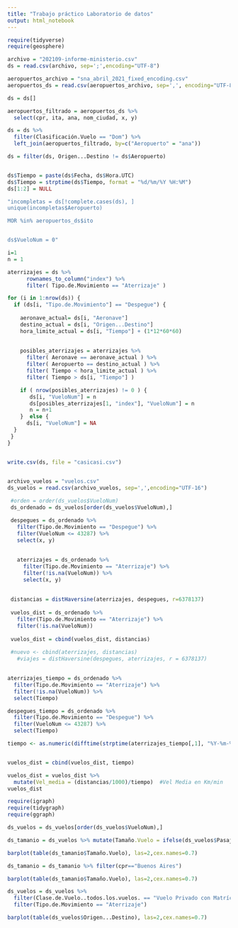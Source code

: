 ```yaml
---
title: "Trabajo práctico Laboratorio de datos"
output: html_notebook
---
```


```r
require(tidyverse)
require(geosphere)
```


```r
archivo = "202109-informe-ministerio.csv"
ds = read.csv(archivo, sep=';',encoding="UTF-8")

aeropuertos_archivo = "sna_abril_2021_fixed_encoding.csv"
aeropuertos_ds = read.csv(aeropuertos_archivo, sep=',', encoding="UTF-8")

```


```r
ds = ds[]
```

```r
aeropuertos_filtrado = aeropuertos_ds %>% 
  select(cpr, ita, ana, nom_ciudad, x, y)

ds = ds %>%
  filter(Clasificación.Vuelo == "Dom") %>% 
  left_join(aeropuertos_filtrado, by=c("Aeropuerto" = "ana"))

ds = filter(ds, Origen...Destino != ds$Aeropuerto) 


ds$Tiempo = paste(ds$Fecha, ds$Hora.UTC)
ds$Tiempo = strptime(ds$Tiempo, format = "%d/%m/%Y %H:%M")
ds[1:2] = NULL
```



```r
"incompletas = ds[!complete.cases(ds), ]
unique(incompletas$Aeropuerto)

MOR %in% aeropuertos_ds$ito


ds$VueloNum = 0"

i=1
n = 1

aterrizajes = ds %>% 
      rownames_to_column("index") %>%
      filter( Tipo.de.Movimiento == "Aterrizaje" )

for (i in 1:nrow(ds)) {
  if (ds[i, "Tipo.de.Movimiento"] == "Despegue") {
    
    aeronave_actual= ds[i, "Aeronave"]
    destino_actual = ds[i, "Origen...Destino"]
    hora_limite_actual = ds[i, "Tiempo"] + (1*12*60*60)
    
    
    posibles_aterrizajes = aterrizajes %>% 
      filter( Aeronave == aeronave_actual ) %>% 
      filter( Aeropuerto == destino_actual ) %>% 
      filter( Tiempo < hora_limite_actual ) %>% 
      filter( Tiempo > ds[i, "Tiempo"] ) 

    if ( nrow(posibles_aterrizajes) != 0 ) {
       ds[i, "VueloNum"] = n
       ds[posibles_aterrizajes[1, "index"], "VueloNum"] = n
       n = n+1
    }  else {
      ds[i, "VueloNum"] = NA
  }
 }
}


write.csv(ds, file = "casicasi.csv")
  
```

```r
archivo_vuelos = "vuelos.csv"
ds_vuelos = read.csv(archivo_vuelos, sep=',',encoding="UTF-16")
```

```r
 #orden = order(ds_vuelos$VueloNum)
 ds_ordenado = ds_vuelos[order(ds_vuelos$VueloNum),]

 despegues = ds_ordenado %>% 
   filter(Tipo.de.Movimiento == "Despegue") %>%
   filter(VueloNum <= 43287) %>% 
   select(x, y)
 
 
   aterrizajes = ds_ordenado %>% 
     filter(Tipo.de.Movimiento == "Aterrizaje") %>% 
     filter(!is.na(VueloNum)) %>% 
     select(x, y)
   
 
 distancias = distHaversine(aterrizajes, despegues, r=6378137)
 
 vuelos_dist = ds_ordenado %>% 
   filter(Tipo.de.Movimiento == "Aterrizaje") %>% 
   filter(!is.na(VueloNum))
 
 vuelos_dist = cbind(vuelos_dist, distancias)
 
 #nuevo <- cbind(aterrizajes, distancias)
   #viajes = distHaversine(despegues, aterrizajes, r = 6378137)
 
```
```r
aterrizajes_tiempo = ds_ordenado %>% 
  filter(Tipo.de.Movimiento == "Aterrizaje") %>% 
  filter(!is.na(VueloNum)) %>% 
  select(Tiempo)

despegues_tiempo = ds_ordenado %>% 
  filter(Tipo.de.Movimiento == "Despegue") %>% 
  filter(VueloNum <= 43287) %>% 
  select(Tiempo)

tiempo <- as.numeric(difftime(strptime(aterrizajes_tiempo[,1], "%Y-%m-%d %H:%M:%S"), strptime(despegues_tiempo[,1], "%Y-%m-%d %H:%M:%S"))) #lo devuelve en minutos


vuelos_dist = cbind(vuelos_dist, tiempo)

```
```r

vuelos_dist = vuelos_dist %>% 
  mutate(Vel_media = (distancias/1000)/tiempo)  #Vel Media en Km/min
vuelos_dist
```
 

```r
require(igraph)
require(tidygraph)
require(ggraph)
```
 
```r
ds_vuelos = ds_vuelos[order(ds_vuelos$VueloNum),]

ds_tamanio = ds_vuelos %>% mutate(Tamaño.Vuelo = ifelse(ds_vuelos$Pasajeros < 50, "Chico", "Grande"))

barplot(table(ds_tamanio$Tamaño.Vuelo), las=2,cex.names=0.7)

ds_tamanio = ds_tamanio %>% filter(cpr=="Buenos Aires")

barplot(table(ds_tamanio$Tamaño.Vuelo), las=2,cex.names=0.7)
```

```r
ds_vuelos = ds_vuelos %>% 
  filter(Clase.de.Vuelo..todos.los.vuelos. == "Vuelo Privado con Matrícula Nacional") %>% 
  filter(Tipo.de.Movimiento == "Aterrizaje")

barplot(table(ds_vuelos$Origen...Destino), las=2,cex.names=0.7)
```

